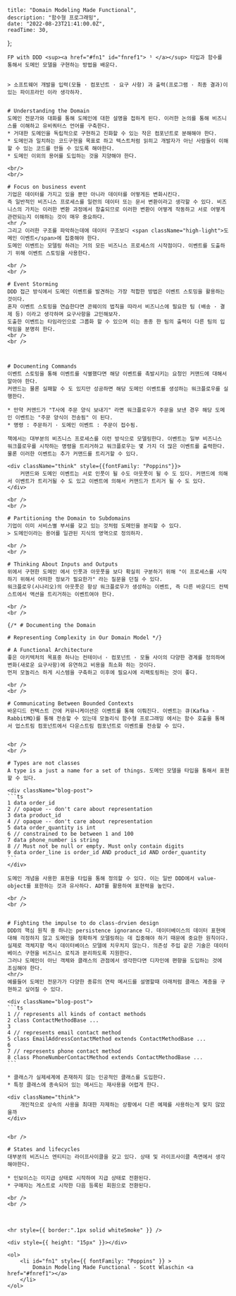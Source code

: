 
    title: "Domain Modeling Made Functional",
    description: "함수형 프로그래밍",
    date: "2022-08-23T21:41:00.0Z",
    readTime: 30,
};


<div style={{ marginTop: "4rem", fontFamily: "Recoleta, NotoSansKR-Thin, MalgunGothic", fontSize: '11pt', lineHeight: '22pt', letterSpacing: '.8px'}}>

    FP with DDD <sup><a href="#fn1" id="fnref1"> ¹ </a></sup> 타입과 함수를 통해서 도메인 모델을 구현하는 방법을 배운다.


    > 소프트웨어 개발을 입력(모듈 · 컴포넌트 · 요구 사항) 과 출력(프로그램 · 최종 결과)이 있는 파이프라인 이라 생각하자.


    # Understanding the Domain
    도메인 전문가와 대화를 통해 도메인에 대한 설명을 접하게 된다. 이러한 논의를 통해 비즈니스를 이해하고 유비쿼터스 언어를 구축한다.
    * 거대한 도메인을 독립적으로 구현하고 진화할 수 있는 작은 컴포넌트로 분해해야 한다.
    * 도메인과 일치하는 코드구현을 목표로 하고 텍스트처럼 읽히고 개발자가 아닌 사람들이 이해할 수 있는 코드를 만들 수 있도록 해야한다.
    * 도메인 이외의 용어를 도입하는 것을 지양해야 한다.

    <br/>
    <br/>

    # Focus on business event
    기업은 데이터를 가지고 있을 뿐만 아니라 데이터를 어떻게든 변화시킨다.
    즉 일반적인 비즈니스 프로세스를 일련의 데이터 또는 문서 변환이라고 생각할 수 있다. 비즈니스의 가치는 이러한 변환 과정에서 창출되므로 이러한 변환이 어떻게 작동하고 서로 어떻게 관련되는지 이해하는 것이 매우 중요하다.
    <hr />
    그리고 이러한 구조를 파악하는데에 데이터 구조보다 <span className="high-light">도메인 이벤트</span>에 집중해야 한다.
    도메인 이벤트는 모델링 하려는 거의 모든 비즈니스 프로세스의 시작점이다. 이벤트를 도출하기 위해 이벤트 스토밍을 사용한다.

    <br />
    <br />

    # Event Storming
    DDD 접근 방식에서 도메인 이벤트를 발견하는 가장 적합한 방법은 이벤트 스토밍을 활용하는 것이다.
    혼자 이벤트 스토밍을 연습한다면 콘웨이의 법칙을 따라서 비즈니스에 필요한 팀 (배송 · 결제 등) 이라고 생각하며 요구사항을 고민해보자.
    도출한 이벤트는 타임라인으로 그룹화 할 수 있으며 이는 종종 한 팀의 출력이 다른 팀의 입력임을 분명히 한다.
    <br />
    <br />



    # Documenting Commands
    이벤트 스토밍을 통해 이벤트를 식별했다면 해당 이벤트를 촉발시키는 요청인 커맨드에 대해서 알아야 한다.
    커맨드는 물론 실패할 수 도 있지만 성공하면 해당 도메인 이벤트를 생성하는 워크플로우를 실행한다.

    * 만약 커맨드가 "T사에 주문 양식 보내기" 라면 워크플로우가 주문을 보낸 경우 해당 도메인 이벤트는 "주문 양식이 전송됨" 이 된다.
    * 명령 : 주문하기 · 도메인 이벤트 : 주문이 접수됨.

    책에서는 대부분의 비즈니스 프로세스를 이런 방식으로 모델링한다. 이벤트는 일부 비즈니스 워크플로우를 시작하는 명령을 트리거하고 워크플로우는 몇 가지 더 많은 이벤트를 출력한다. 물론 이러한 이벤트는 추가 커맨드를 트리거할 수 있다.

    <div className="think" style={{fontFamily: "Poppins"}}>
        커맨드와 도메인 이벤트는 서로 인풋이 될 수도 아웃풋이 될 수 도 있다. 커맨드에 의해서 이벤트가 트리거될 수 도 있고 이벤트에 의해서 커맨드가 트리거 될 수 도 있다.
    </div>

    <br />
    <br />

    # Partitioning the Domain to Subdomains
    기업이 이미 서비스별 부서를 갖고 있는 것처럼 도메인을 분리할 수 있다.
    > 도메인이라는 용어를 일관된 지식의 영역으로 정의하자.

    <br />
    <br />

    # Thinking About Inputs and Outputs
    위에서 구현한 도메인 에서 인풋과 아웃풋을 보다 확실히 구분하기 위해 "이 프로세스를 시작하기 위해서 어떠한 정보가 필요한가" 라는 질문을 던질 수 있다.
    워크플로우(시나리오)의 아웃풋은 항상 워크플로우가 생성하는 이벤트, 즉 다른 바운디드 컨텍스트에서 액션을 트리거하는 이벤트여야 한다.

    <br />
    <br />

    {/* # Documenting the Domain

    # Representing Complexity in Our Domain Model */}

    # A Functional Architecture
    좋은 아키텍처의 목표중 하나는 컨테이너 · 컴포넌트 · 모듈 사이의 다양한 경계를 정의하여 변화(새로운 요구사항)에 유연하고 비용을 최소화 하는 것이다.
    먼저 모놀리스 하게 시스템을 구축하고 이후에 필요시에 리팩토링하는 것이 좋다.

    <br />
    <br />

    # Communicating Between Bounded Contexts
    바운디드 컨텍스트 간에 커뮤니케이션은 이벤트를 통해 이뤄진다. 이벤트는 큐(Kafka · RabbitMQ)를 통해 전송할 수 있는데 모놀리식 함수형 프로그래밍 에서는 함수 호출을 통해서 업스트림 컴포넌트에서 다운스트림 컴포넌트로 이벤트를 전송할 수 있다.


    <br />
    <br />

    # Types are not classes
    A type is a just a name for a set of things. 도메인 모델을 타입을 통해서 표현할 수 있다.

    <div className="blog-post">
    ```ts
    1 data order_id
    2 // opaque -- don't care about representation
    3 data product_id
    4 // opaque -- don't care about representation
    5 data order_quantity is int
    6 // constrained to be between 1 and 100
    7 data phone_number is string
    8 // Must not be null or empty. Must only contain digits
    9 data order_line is order_id AND product_id AND order_quantity
    ```
    </div>

    도메인 개념을 사용한 표현을 타입을 통해 정의할 수 있다. 이는 일반 DDD에서 value-object를 표한하는 것과 유사하다. ADT를 활용하여 표현력을 높인다.

    <br />
    <br />


    # Fighting the impulse to do class-drvien design
    DDD의 핵심 원칙 중 하나는 persistence ignorance 다. 데이터베이스의 데이터 표현에 대해 걱정하지 않고 도메인을 정확하게 모델링하는 데 집중해야 하기 때문에 중요한 원칙이다.
    실제로 객체지향 역시 데이터베이스 모델에 치우치지 않는다. 의존성 주입 같은 기술은 데이터베이스 구현을 비즈니스 로직과 분리하도록 지원한다.
    그러나 도메인이 아닌 객체와 클래스의 관점에서 생각한다면 디자인에 편향을 도입하는 것에 조심해야 한다.
    <hr/>
    예를들어 도메인 전문가가 다양한 종류의 연락 메서드를 설명할때 아래처럼 클래스 계층을 구현하고 싶어질 수 있다.

    <div className="blog-post">
    ```ts
    1 // represents all kinds of contact methods
    2 class ContactMethodBase ...
    3
    4 // represents email contact method
    5 class EmailAddressContactMethod extends ContactMethodBase ...
    6
    7 // represents phone contact method
    8 class PhoneNumberContactMethod extends ContactMethodBase ...
    ```

    * 클래스가 실제세계에 존재하지 않는 인공적인 클래스를 도입한다.
    * 특정 클래스에 종속되어 있는 메서드는 재사용을 어렵게 한다.

    <div className="think">
        개인적으로 상속의 사용을 최대한 자제하는 상황에서 다른 예제를 사용하는게 맞지 않았을까
    </div>


    <br />

    # States and lifecycles
    대부분의 비즈니스 엔티티는 라이프사이클을 갖고 있다. 상태 및 라이프사이클 측면에서 생각해야한다.

    * 인보이스는 미지급 상태로 시작하여 지급 상태로 전환된다.
    * 구매자는 게스트로 시작한 다음 등록된 회원으로 전환된다.

    <br />
    <br />

</div>
<br />

    <hr style={{ border:".1px solid whiteSmoke" }} />

    <div style={{ height: "15px" }}></div>

    <ol>
        <li id="fn1" style={{ fontFamily: "Poppins" }} >
            Domain Modeling Made Functional - Scott Wlaschin <a href="#fnref1"></a>
        </li>
    </ol>

</div>
